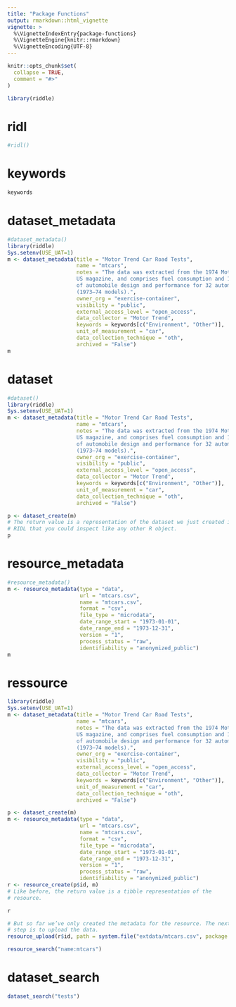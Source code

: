```yaml
---
title: "Package Functions"
output: rmarkdown::html_vignette
vignette: >
  %\VignetteIndexEntry{package-functions}
  %\VignetteEngine{knitr::rmarkdown}
  %\VignetteEncoding{UTF-8}
---
```


```r
knitr::opts_chunk$set(
  collapse = TRUE,
  comment = "#>"
)
```

```r
library(riddle)
```

<!-- WARNING - This vignette is generated by {fusen} from /dev/ridlle_dev.Rmd: do not edit by hand -->

# ridl

    

  

```r
#ridl()
```

  

# keywords

  

```r
keywords
```

  

    
    


# dataset_metadata

  

```r
#dataset_metadata()
library(riddle)
Sys.setenv(USE_UAT=1)
m <- dataset_metadata(title = "Motor Trend Car Road Tests",
                      name = "mtcars",
                      notes = "The data was extracted from the 1974 Motor Trend 
                      US magazine, and comprises fuel consumption and 10 aspects
                      of automobile design and performance for 32 automobiles 
                      (1973–74 models).",
                      owner_org = "exercise-container",
                      visibility = "public",
                      external_access_level = "open_access",
                      data_collector = "Motor Trend",
                      keywords = keywords[c("Environment", "Other")],
                      unit_of_measurement = "car",
                      data_collection_technique = "oth",
                      archived = "False")
m

```

  

  
  

# dataset

  

```r
#dataset()
library(riddle)
Sys.setenv(USE_UAT=1)
m <- dataset_metadata(title = "Motor Trend Car Road Tests",
                      name = "mtcars",
                      notes = "The data was extracted from the 1974 Motor Trend 
                      US magazine, and comprises fuel consumption and 10 aspects
                      of automobile design and performance for 32 automobiles 
                      (1973–74 models).",
                      owner_org = "exercise-container",
                      visibility = "public",
                      external_access_level = "open_access",
                      data_collector = "Motor Trend",
                      keywords = keywords[c("Environment", "Other")],
                      unit_of_measurement = "car",
                      data_collection_technique = "oth",
                      archived = "False")

p <- dataset_create(m)
# The return value is a representation of the dataset we just created in
# RIDL that you could inspect like any other R object.
p

```

  

  

# resource_metadata

  

```r
#resource_metadata()
m <- resource_metadata(type = "data",
                       url = "mtcars.csv",
                       name = "mtcars.csv",
                       format = "csv",
                       file_type = "microdata",
                       date_range_start = "1973-01-01",
                       date_range_end = "1973-12-31",
                       version = "1",
                       process_status = "raw",
                       identifiability = "anonymized_public")
m
```

  

# ressource

  

```r
library(riddle)
Sys.setenv(USE_UAT=1)
m <- dataset_metadata(title = "Motor Trend Car Road Tests",
                      name = "mtcars",
                      notes = "The data was extracted from the 1974 Motor Trend 
                      US magazine, and comprises fuel consumption and 10 aspects
                      of automobile design and performance for 32 automobiles 
                      (1973–74 models).",
                      owner_org = "exercise-container",
                      visibility = "public",
                      external_access_level = "open_access",
                      data_collector = "Motor Trend",
                      keywords = keywords[c("Environment", "Other")],
                      unit_of_measurement = "car",
                      data_collection_technique = "oth",
                      archived = "False")

p <- dataset_create(m)
m <- resource_metadata(type = "data",
                       url = "mtcars.csv",
                       name = "mtcars.csv",
                       format = "csv",
                       file_type = "microdata",
                       date_range_start = "1973-01-01",
                       date_range_end = "1973-12-31",
                       version = "1",
                       process_status = "raw",
                       identifiability = "anonymized_public")
r <- resource_create(p$id, m)
# Like before, the return value is a tibble representation of the
# resource.

r

# But so far we’ve only created the metadata for the resource. The next
# step is to upload the data.
resource_upload(r$id, path = system.file("extdata/mtcars.csv", package = "readr"))

resource_search("name:mtcars")

```

  

    
  

# dataset_search

    

  

```r
dataset_search("tests")
```

  

